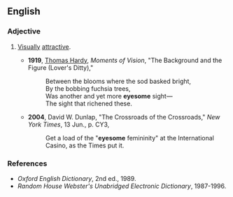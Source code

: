 ==English==

===Adjective===
{{en-adj}}

# {{context|archaic|often|poetic}} [[visually|Visually]] [[attractive]].
#* '''1919''', [[w:Thomas_Hardy|Thomas Hardy]], ''Moments of Vision'', "The Background and the Figure (Lover's Ditty),"
#*: Between the blooms where the sod basked bright,
#*: By the bobbing fuchsia trees,
#*: Was another and yet more '''eyesome''' sight—
#*: The sight that richened these.
#* '''2004''', David W. Dunlap, "The Crossroads of the Crossroads," ''New York Times'', 13 Jun., p. CY3,
#*: Get a load of the "'''eyesome''' femininity" at the International Casino, as the Times put it.

===References===
* ''Oxford English Dictionary'', 2nd ed., 1989.
* ''Random House Webster's Unabridged Electronic Dictionary'', 1987-1996.